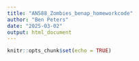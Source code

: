 ```yaml
---
title: "AN588_Zombies_benap_homeworkcode"
author: "Ben Peters"
date: "2025-03-02"
output: html_document
---
```


```r
knitr::opts_chunk$set(echo = TRUE)
```

```r

```

